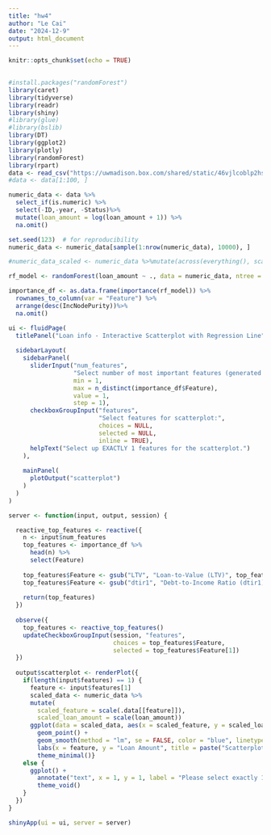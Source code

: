 ---
title: "hw4"
author: "Le Cai"
date: "2024-12-9"
output: html_document
---

```{r setup, include=FALSE}
knitr::opts_chunk$set(echo = TRUE)
     
```



```{r}
#install.packages("randomForest")
library(caret)
library(tidyverse)
library(readr)
library(shiny)
#library(glue)
#library(bslib)
library(DT)
library(ggplot2)
library(plotly)
library(randomForest)
library(rpart)
data <- read_csv("https://uwmadison.box.com/shared/static/46vjlcoblp2hsl1w0d5ws90mpde82g5k.csv")
#data <- data[1:100, ]
```


```{r}
numeric_data <- data %>%
  select_if(is.numeric) %>%
  select(-ID,-year, -Status)%>%
  mutate(loan_amount = log(loan_amount + 1)) %>%
  na.omit()

set.seed(123)  # for reproducibility
numeric_data <- numeric_data[sample(1:nrow(numeric_data), 10000), ]

#numeric_data_scaled <- numeric_data %>%mutate(across(everything(), scale))

rf_model <- randomForest(loan_amount ~ ., data = numeric_data, ntree = 100, importance = TRUE)

importance_df <- as.data.frame(importance(rf_model)) %>%
  rownames_to_column(var = "Feature") %>%
  arrange(desc(IncNodePurity))%>%
  na.omit()
```



```{r}
ui <- fluidPage(
  titlePanel("Loan info - Interactive Scatterplot with Regression Line"),
  
  sidebarLayout(
    sidebarPanel(
      sliderInput("num_features", 
                  "Select number of most important features (generated from Random Forest):",
                  min = 1, 
                  max = n_distinct(importance_df$Feature), 
                  value = 1, 
                  step = 1),
      checkboxGroupInput("features", 
                         "Select features for scatterplot:",
                         choices = NULL,  
                         selected = NULL,
                         inline = TRUE),
      helpText("Select up EXACTLY 1 features for the scatterplot.")
    ),
    
    mainPanel(
      plotOutput("scatterplot")
    )
  )
)

server <- function(input, output, session) {

  reactive_top_features <- reactive({
    n <- input$num_features
    top_features <- importance_df %>%
      head(n) %>%
      select(Feature)
    
    top_features$Feature <- gsub("LTV", "Loan-to-Value (LTV)", top_features$Feature)
    top_features$Feature <- gsub("dtir1", "Debt-to-Income Ratio (dtir1)", top_features$Feature)
    
    return(top_features)
  })
  
  observe({
    top_features <- reactive_top_features()
    updateCheckboxGroupInput(session, "features", 
                             choices = top_features$Feature,
                             selected = top_features$Feature[1])
  })
  
  output$scatterplot <- renderPlot({
    if(length(input$features) == 1) {
      feature <- input$features[1]
      scaled_data <- numeric_data %>%
      mutate(
        scaled_feature = scale(.data[[feature]]),
        scaled_loan_amount = scale(loan_amount))
      ggplot(data = scaled_data, aes(x = scaled_feature, y = scaled_loan_amount)) +
        geom_point() +
        geom_smooth(method = "lm", se = FALSE, color = "blue", linetype = "solid") +
        labs(x = feature, y = "Loan Amount", title = paste("Scatterplot of", feature, "vs Loan Amount")) +
        theme_minimal()} 
    else {
      ggplot() + 
        annotate("text", x = 1, y = 1, label = "Please select exactly 1 features", size = 5, color = "red") +
        theme_void()
    }
  })
}

shinyApp(ui = ui, server = server)
```



